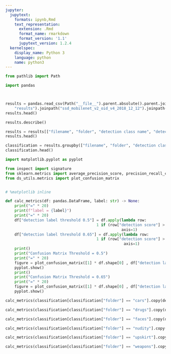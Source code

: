 ```yaml
---
jupyter:
  jupytext:
    formats: ipynb,Rmd
    text_representation:
      extension: .Rmd
      format_name: rmarkdown
      format_version: '1.1'
      jupytext_version: 1.2.4
  kernelspec:
    display_name: Python 3
    language: python
    name: python3
---
```


```python
from pathlib import Path

import pandas



results = pandas.read_csv(Path("__file__").parent.absolute().parent.joinpath("scripts").joinpath(
    "results").joinpath("ssd_mobilenet_v2_oid_v4_2018_12_12").joinpath("detection_frame.csv"))
results.head()
```

```python
results.describe()
```

```python
results = results[["filename", "folder", "detection class name", "detection score"]].fillna("no-class")
results.head()
```

```python
classification = results.groupby(["filename", "folder", "detection class name"], as_index=False).agg({"detection score": "max"})
classification.head()
```

```python
import matplotlib.pyplot as pyplot

from inspect import signature
from sklearn.metrics import average_precision_score, precision_recall_curve
from ds_utils.metrics import plot_confusion_matrix


# %matplotlib inline

def calc_metrics(df: pandas.DataFrame, label: str) -> None:
    print("=" * 20)
    print(f"label = {label}")
    print("=" * 20)
    df["detection label threshold 0.5"] = df.apply(lambda row: 
                                        1 if (row["detection score"] > 0.5) and (row["detection class name"] == label) else 0, 
                                                   axis=1)
    df["detection label threshold 0.65"] = df.apply(lambda row: 
                                        1 if (row["detection score"] > 0.65) and (row["detection class name"] == label) else 0, 
                                                    axis=1)
    print()
    print("Confusion Matrix Threshold = 0.5")
    print("=" * 20)
    figure = plot_confusion_matrix([1] * df.shape[0] , df["detection label threshold 0.5"], [0, 1])
    pyplot.show()
    print()
    print("Confusion Matrix Threshold = 0.65")
    print("=" * 20)
    figure = plot_confusion_matrix([1] * df.shape[0] , df["detection label threshold 0.65"], [0, 1])
    pyplot.show()
```

```python
calc_metrics(classification[classification["folder"] == "cars"].copy(deep=True), "car")
```

```python
calc_metrics(classification[classification["folder"] == "drugs"].copy(deep=True), "drug")
```

```python
calc_metrics(classification[classification["folder"] == "faces"].copy(deep=True), "face")
```

```python
calc_metrics(classification[classification["folder"] == "nudity"].copy(deep=True), "nudity")
```

```python
calc_metrics(classification[classification["folder"] == "upskirt"].copy(deep=True), "upskirt")
```

```python
calc_metrics(classification[classification["folder"] == "weapons"].copy(deep=True), "weapon")
```
